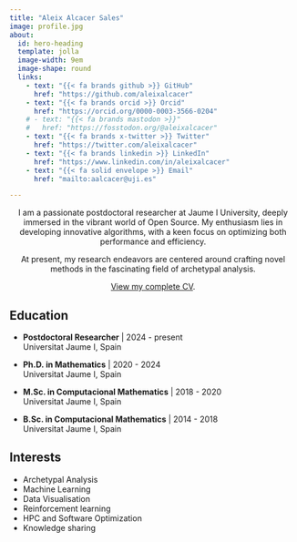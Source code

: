 ```yaml
---
title: "Aleix Alcacer Sales"
image: profile.jpg
about:
  id: hero-heading
  template: jolla
  image-width: 9em
  image-shape: round
  links:
    - text: "{{< fa brands github >}} GitHub"
      href: "https://github.com/aleixalcacer"
    - text: "{{< fa brands orcid >}} Orcid"
      href: "https://orcid.org/0000-0003-3566-0204"
    # - text: "{{< fa brands mastodon >}}"
    #   href: "https://fosstodon.org/@aleixalcacer"
    - text: "{{< fa brands x-twitter >}} Twitter"
      href: "https://twitter.com/aleixalcacer"
    - text: "{{< fa brands linkedin >}} LinkedIn"
      href: "https://www.linkedin.com/in/aleixalcacer"
    - text: "{{< fa solid envelope >}} Email"
      href: "mailto:aalcacer@uji.es"

---
```


::: {#hero-heading style="text-align: center;"}

I am a passionate postdoctoral researcher at Jaume I University, deeply immersed in the vibrant world of Open Source. My enthusiasm lies in developing innovative algorithms, with a keen focus on optimizing both performance and efficiency.

At present, my research endeavors are centered around crafting novel methods in the fascinating field of archetypal analysis.

[View my complete CV](https://cvn.fecyt.es/0000-0003-3566-0204).

:::

::: {.grid}

::: {.g-col-12 .g-col-md-8 style="text-align: left;"}
## Education

- **Postdoctoral Researcher** | 2024 - present  
  Universitat Jaume I, Spain

- **Ph.D. in Mathematics** | 2020 - 2024  
  Universitat Jaume I, Spain

- **M.Sc. in Computacional Mathematics** | 2018 - 2020  
  Universitat Jaume I, Spain

- **B.Sc. in Computacional Mathematics** | 2014 - 2018  
  Universitat Jaume I, Spain
:::

::: {.g-col-12 .g-col-md-4 style="text-align: left;"}
## Interests

- Archetypal Analysis
- Machine Learning
- Data Visualisation
- Reinforcement learning
- HPC and Software Optimization
- Knowledge sharing
:::

:::
